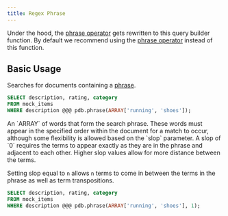 ```yaml
---
title: Regex Phrase
---
```


Under the hood, the [phrase operator](/documentation/v2/full-text/phrase) gets rewritten to this query builder function.
By default we recommend using the [phrase operator](/documentation/v2/full-text/term) instead of this function.

## Basic Usage

Searches for documents containing a [phrase](/documentation/concepts/phrase).

```sql
SELECT description, rating, category
FROM mock_items
WHERE description @@@ pdb.phrase(ARRAY['running', 'shoes']);
```
<div className="mt-8" />

<ParamField body="phrases" required>
  An `ARRAY` of words that form the search phrase. These words must appear in
  the specified order within the document for a match to occur, although some
  flexibility is allowed based on the `slop` parameter.
</ParamField>
<ParamField body="slop" default={0}>
  A slop of `0` requires the terms to appear exactly as they are in the phrase
  and adjacent to each other. Higher slop values allow for more distance between
  the terms.
</ParamField>

Setting slop equal to `n` allows `n` terms to come in between the terms in the phrase as well
as term transpositions.

```sql
SELECT description, rating, category
FROM mock_items
WHERE description @@@ pdb.phrase(ARRAY['running', 'shoes'], 1);
```
